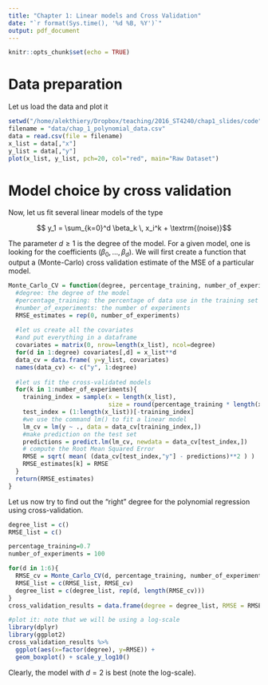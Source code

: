 ```yaml
---
title: "Chapter 1: Linear models and Cross Validation"
date: "`r format(Sys.time(), '%d %B, %Y')`"
output: pdf_document
---
```


```r
knitr::opts_chunk$set(echo = TRUE)
```


# Data preparation

Let us load the data and plot it
```r
setwd("/home/alekthiery/Dropbox/teaching/2016_ST4240/chap1_slides/code")
filename = "data/chap_1_polynomial_data.csv"
data = read.csv(file = filename)
x_list = data[,"x"]
y_list = data[,"y"]
plot(x_list, y_list, pch=20, col="red", main="Raw Dataset")
```


# Model choice by cross validation

Now, let us fit several linear models of the type

$$ y_1 = \sum_{k=0}^d \beta_k \, x_i^k + \textrm{(noise)}$$

The parameter $d \geq 1$ is the degree of the model. For a given model, one is looking for the coefficients $(\beta_0, \ldots, \beta_d)$. We will first create a function that output a (Monte-Carlo) cross validation estimate of the MSE of a particular model.

```r
Monte_Carlo_CV = function(degree, percentage_training, number_of_experiments){
  #degree: the degree of the model
  #percentage_training: the percentage of data use in the training set
  #number_of_experiments: the number of experiments
  RMSE_estimates = rep(0, number_of_experiments)
  
  #let us create all the covariates 
  #and put everything in a dataframe
  covariates = matrix(0, nrow=length(x_list), ncol=degree)
  for(d in 1:degree) covariates[,d] = x_list**d
  data_cv = data.frame( y=y_list, covariates)
  names(data_cv) <- c("y", 1:degree)
  
  #let us fit the cross-validated models
  for(k in 1:number_of_experiments){
    training_index = sample(x = length(x_list), 
                            size = round(percentage_training * length(x_list)))
    test_index = (1:length(x_list))[-training_index]
    #we use the command lm() to fit a linear model
    lm_cv = lm(y ~ ., data = data_cv[training_index,])
    #make prediction on the test set
    predictions = predict.lm(lm_cv, newdata = data_cv[test_index,])
    # compute the Root Mean Squared Error
    RMSE = sqrt( mean( (data_cv[test_index,"y"] - predictions)**2 ) )
    RMSE_estimates[k] = RMSE
  }
  return(RMSE_estimates)
}
```


Let us now try to find out the "right" degree for the polynomial regression using cross-validation.

```r
degree_list = c()
RMSE_list = c()

percentage_training=0.7
number_of_experiments = 100

for(d in 1:6){
  RMSE_cv = Monte_Carlo_CV(d, percentage_training, number_of_experiments)
  RMSE_list = c(RMSE_list, RMSE_cv)
  degree_list = c(degree_list, rep(d, length(RMSE_cv)))
}
cross_validation_results = data.frame(degree = degree_list, RMSE = RMSE_list)

#plot it: note that we will be using a log-scale
library(dplyr)
library(ggplot2)
cross_validation_results %>%
  ggplot(aes(x=factor(degree), y=RMSE)) +
  geom_boxplot() + scale_y_log10()
```


Clearly, the model with $d=2$ is best (note the log-scale).